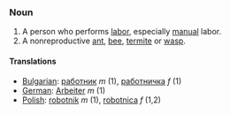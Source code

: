 ===Noun===

#A person who performs [[labor]], especially [[manual]] labor.
#A nonreproductive [[ant]], [[bee]], [[termite]] or [[wasp]].

====Translations====

*[[Bulgarian]]: [[работник]] ''m'' (1), [[работничка]] ''f'' (1)
*[[German]]: [[Arbeiter]] ''m'' (1)
*[[Polish]]: [[robotnik]] ''m'' (1), [[robotnica]] ''f'' (1,2)